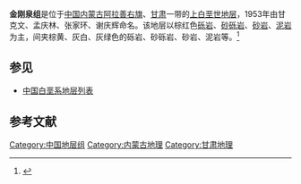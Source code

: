 {{Infobox rockunit
| name           = 金刚泉组
| period         = 上白垩世
| age            = 
| image          = 
| imagesize      = 
| caption        = 
| type           = [[组_(地质学)|组]]
| prilithology   = 棕红色[[砾岩|砾岩]]、[[砂砾岩|砂砾岩]]、[[砂岩|砂岩]]、[[泥岩|泥岩]]
| otherlithology = 棕黄、灰白、灰绿色的砾岩、砂砾岩、砂岩、泥岩等
| namedfor       = 
| namedby        = 甘克文、孟庆林、张家环、谢庆辉
| region         = [[内蒙古|内蒙古]][[阿拉善右旗|阿拉善右旗]]、[[甘肃|甘肃]]一带
| country        = {{PRC}}
| coordinates    =
| unitof         =
| subunits       = 
| underlies      = [[第三系|第三系]]或[[第四系|第四系]]
| overlies       = [[庙沟组|庙沟组]]
| thickness      = 
| extent         =
| area           = 
| map            = 
| map_caption    = 
}}
'''金刚泉组'''是位于[[中国|中国]][[内蒙古|内蒙古]][[阿拉善右旗|阿拉善右旗]]、[[甘肃|甘肃]]一带的[[上白垩世|上白垩世]][[地层|地层]]，1953年由甘克文、孟庆林、张家环、谢庆辉命名。该地层以棕红色[[砾岩|砾岩]]、[[砂砾岩|砂砾岩]]、[[砂岩|砂岩]]、[[泥岩|泥岩]]为主，间夹棕黄、灰白、灰绿色的砾岩、砂砾岩、砂岩、泥岩等。<ref>{{cite book | title=《中国岩石地层辞典》 | publisher=中国地质大学出版社 | author=高振家、陈克强、魏家庸 | year=2000}}</ref>

== 参见 ==
* [[中国白垩系地层列表|中国白垩系地层列表]]

== 参考文献 ==
{{Reflist}}

{{地质小作品}}

[[Category:中国地层组|Category:中国地层组]]
[[Category:内蒙古地理|Category:内蒙古地理]]
[[Category:甘肃地理|Category:甘肃地理]]